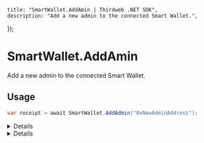 
	title: "SmartWallet.AddAmin | Thirdweb .NET SDK",
	description: "Add a new admin to the connected Smart Wallet.",
});

# SmartWallet.AddAmin

Add a new admin to the connected Smart Wallet.

## Usage

```csharp
var receipt = await SmartWallet.AddAdmin("0xNewAdminAddress");
```

<Details summary="Parameters">

### admin

Hexadecimal `string` representing the signer to grant admin access to.

</Details>

<Details summary="Return Value">

### receipt

The transaction receipt as a `TransactionReceipt` object.

</Details>
